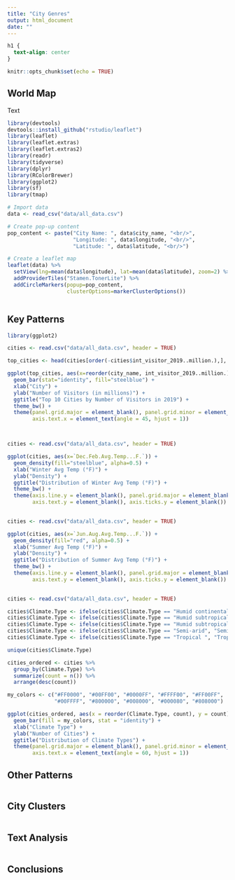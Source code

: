 ```yaml
---
title: "City Genres"
output: html_document
date: ""
---
```

```css
h1 {
  text-align: center
}
```


```r
knitr::opts_chunk$set(echo = TRUE)
```

## World Map

Text

```r
library(devtools)
devtools::install_github("rstudio/leaflet")
library(leaflet)
library(leaflet.extras)
library(leaflet.extras2)
library(readr)
library(tidyverse)
library(dplyr)
library(RColorBrewer)
library(ggplot2)
library(sf)
library(tmap)
```


```r
# Import data
data <- read_csv("data/all_data.csv")

# Create pop-up content
pop_content <- paste("City Name: ", data$city_name, "<br/>",
                     "Longitude: ", data$longitude, "<br/>",
                     "Latitude: ", data$latitude, "<br/>")

# Create a leaflet map
leaflet(data) %>%
  setView(lng=mean(data$longitude), lat=mean(data$latitude), zoom=2) %>%
  addProviderTiles("Stamen.TonerLite") %>%
  addCircleMarkers(popup=pop_content,
                   clusterOptions=markerClusterOptions())
```


```r

```

## Key Patterns

```r
library(ggplot2)

cities <- read.csv("data/all_data.csv", header = TRUE)

top_cities <- head(cities[order(-cities$int_visitor_2019..million.),], 10)

ggplot(top_cities, aes(x=reorder(city_name, int_visitor_2019..million.), y=int_visitor_2019..million.)) +
  geom_bar(stat="identity", fill="steelblue") +
  xlab("City") +
  ylab("Number of Visitors (in millions)") +
  ggtitle("Top 10 Cities by Number of Visitors in 2019") +
  theme_bw() +
  theme(panel.grid.major = element_blank(), panel.grid.minor = element_blank(),
        axis.text.x = element_text(angle = 45, hjust = 1))




```

```r

cities <- read.csv("data/all_data.csv", header = TRUE)

ggplot(cities, aes(x=`Dec.Feb.Avg.Temp...F.`)) +
  geom_density(fill="steelblue", alpha=0.5) +
  xlab("Winter Avg Temp (°F)") +
  ylab("Density") +
  ggtitle("Distribution of Winter Avg Temp (°F)") +
  theme_bw() +
  theme(axis.line.y = element_blank(), panel.grid.major = element_blank(), panel.grid.minor = element_blank(),
        axis.text.y = element_blank(), axis.ticks.y = element_blank())
  
```


```r

cities <- read.csv("data/all_data.csv", header = TRUE)

ggplot(cities, aes(x=`Jun.Aug.Avg.Temp...F.`)) +
  geom_density(fill="red", alpha=0.5) +
  xlab("Summer Avg Temp (°F)") +
  ylab("Density") +
  ggtitle("Distribution of Summer Avg Temp (°F)") +
  theme_bw() +
  theme(axis.line.y = element_blank(), panel.grid.major = element_blank(), panel.grid.minor = element_blank(),
        axis.text.y = element_blank(), axis.ticks.y = element_blank())
  
```

```r
cities <- read.csv("data/all_data.csv", header = TRUE)

cities$Climate.Type <- ifelse(cities$Climate.Type == "Humid continental", "Humid Continental", cities$Climate.Type)
cities$Climate.Type <- ifelse(cities$Climate.Type == "Humid subtropical", "Humid Subtropical", cities$Climate.Type)
cities$Climate.Type <- ifelse(cities$Climate.Type == "Humid subtropical ", "Humid Subtropical", cities$Climate.Type)
cities$Climate.Type <- ifelse(cities$Climate.Type == "Semi-arid", "Semi-Arid", cities$Climate.Type)
cities$Climate.Type <- ifelse(cities$Climate.Type == "Tropical ", "Tropical", cities$Climate.Type)

unique(cities$Climate.Type)

cities_ordered <- cities %>%
  group_by(Climate.Type) %>%
  summarize(count = n()) %>%
  arrange(desc(count))

my_colors <- c("#FF0000", "#00FF00", "#0000FF", "#FFFF00", "#FF00FF", 
               "#00FFFF", "#800000", "#008000", "#000080", "#808000")

ggplot(cities_ordered, aes(x = reorder(Climate.Type, count), y = count)) +
  geom_bar(fill = my_colors, stat = "identity") +
  xlab("Climate Type") +
  ylab("Number of Cities") +
  ggtitle("Distribution of Climate Types") +
  theme(panel.grid.major = element_blank(), panel.grid.minor = element_blank(),
        axis.text.x = element_text(angle = 60, hjust = 1))

```



## Other Patterns

```r

```

## City Clusters

```r

```

## Text Analysis

```r

```

## Conclusions


